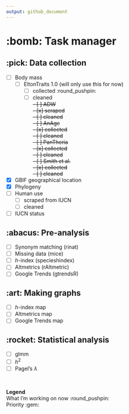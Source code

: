 ```yaml
---
output: github_document
---
```


# :bomb: Task manager

## :pick: Data collection

  - [ ] Body mass
    - [ ] EltonTraits 1.0 (will only use this for now)
      - [ ] collected :round_pushpin:
      - [ ] cleaned
      \
  ~~- [ ] ADW~~\
    ~~- [x] scraped~~\
    ~~- [ ] cleaned~~\
  ~~- [ ] AnAge~~\
    ~~- [x] collected~~\
    ~~- [ ] cleaned~~\
  ~~- [ ] PanTheria~~\
    ~~- [x] collected~~\
    ~~- [ ] cleaned~~\
  ~~- [ ] Smith et al.~~\
    ~~- [x] collected~~\
    ~~- [ ] cleaned~~
    
  - [x] GBIF geographical location
  - [x] Phylogeny
  - [ ] Human use
    - [ ] scraped from IUCN
    - [ ] cleaned
  - [ ] IUCN status

## :abacus: Pre-analysis

  - [ ] Synonym matching (rinat)
  - [ ] Missing data (mice)
  - [ ] *h*-index (specieshindex)
  - [ ] Altmetrics (rAltmetric)
  - [ ] Google Trends (gtrendsR)

## :art: Making graphs

  - [ ] *h*-index map
  - [ ] Altmetrics map
  - [ ] Google Trends map

## :rocket: Statistical analysis
  - [ ] glmm
  - [ ] *h*<sup>2</sup>
  - [ ] Pagel's $\lambda$
  
\  

**Legend**\
What I'm working on now :round_pushpin:\
Priority :gem: \